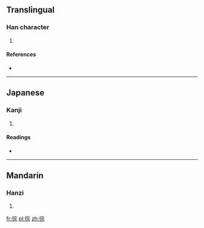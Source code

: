 ==Translingual==

===Han character===
{{Han char|rn=60|rad=彳|as=08|sn=11|four=2329<sub>1</sub>|canj=竹人十一火 (HOJMF)}}

# {{defn|Han|sort=彳08}}

====References====
* {{Han ref|kx=0367.300|dkj=10136|dj=0691.150|hdz=20831.110|uh=5F96|ud=24470|bh=D54F|bd=54607}}

----

==Japanese==

===Kanji===
{{ja-kanji|grade=|rs=彳08}}

# {{defn|lang=ja|sort=彳08}}

====Readings====
* {{ja-readings|on=[[そう]] (sō), [[す]] (su)|kun=[[やすらか]] (yasuraka)}}

----

==Mandarin==

===Hanzi===
{{cmn-hanzi|pin=[[cóng]] ([[cong2]]), [[de]] ([[de5]]), [[děi]] ([[dei3]])|wg=ts'ung<sup>2</sup>, te<sup>5</sup>, *<sup>3</sup>}}

# {{defn|lang=cmn|sort=彳08}}

[[fr:徖]]
[[pl:徖]]
[[zh:徖]]